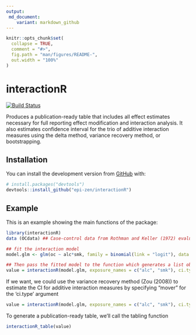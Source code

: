 ```yaml
---
output: 
 md_document:
    variant: markdown_github
---
```


```r
knitr::opts_chunk$set(
  collapse = TRUE,
  comment = "#>",
  fig.path = "man/figures/README-",
  out.width = "100%"
)
```

# interactionR

[![Build Status](https://travis-ci.com/epi-zen/interactionR.svg?branch=master)](https://travis-ci.com/epi-zen/interactionR)

Produces a publication-ready table that includes all effect estimates necessary for full reporting effect modification and interaction analysis. It also estimates confidence interval for the trio of additive interaction measures using the delta method, variance recovery method, or bootstrapping. 

## Installation

You can install the development version from [GitHub](https://github.com/) with:

``` r
# install.packages("devtools")
devtools::install_github("epi-zen/interactionR")
```
## Example

This is an example showing the main functions of the package:

```r
library(interactionR)
data (OCdata) ## Case-control data from Rothman and Keller (1972) evaluating the joint effect of alcohol and smoking on oral cancer risk is included in the package (cited in Hosmer and Lemeshow (1992) and Zou (2008))

## fit the interaction model
model.glm <- glm(oc ~ alc*smk, family = binomial(link = "logit"), data = OCdata)

## Then pass the fitted model to the function which generates a list object of class 'interactionR'
value = interactionR(model.glm, exposure_names = c("alc", "smk"), ci.type = "delta", ci.level = 0.95, em = F, recode = F)
```

If we want, we could use the variance recovery method (Zou (2008)) to estimate the CI for additive interaction measures by specifying "mover" for the 'ci.type' argument

```r
value = interactionR(model.glm, exposure_names = c("alc", "smk"), ci.type = "mover", ci.level = 0.95, em = F, recode = F)
```


To generate a publication-ready table, we'll call the tabling function

```r
interactionR_table(value)

```

